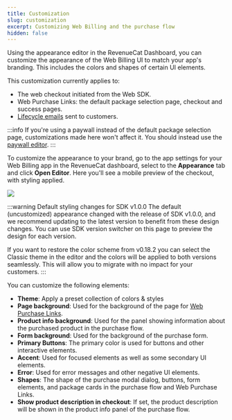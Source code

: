 ```yaml
---
title: Customization
slug: customization
excerpt: Customizing Web Billing and the purchase flow
hidden: false
---
```


Using the appearance editor in the RevenueCat Dashboard, you can customize the appearance of the Web Billing UI to match your app's branding. This includes the colors and shapes of certain UI elements.

This customization currently applies to:

- The web checkout initiated from the Web SDK.
- Web Purchase Links: the default package selection page, checkout and success pages.
- [Lifecycle emails](/web/web-billing/lifecycle-emails) sent to customers.

:::info
If you're using a paywall instead of the default package selection page, customizations made here won't affect it. You should instead use the [paywall editor](../../tools/paywalls/creating-paywalls).
:::

To customize the appearance to your brand, go to the app settings for your Web Billing app in the RevenueCat dashboard, select to the **Appearance** tab and click **Open Editor**. Here you'll see a mobile preview of the checkout, with styling applied.

![](/docs_images/web/web-billing/customization.png)

:::warning Default styling changes for SDK v1.0.0
The default (uncustomized) appearance changed with the release of SDK v1.0.0, and we recommend updating to the latest version to benefit from these design changes. You can use SDK version switcher on this page to preview the design for each version.

If you want to restore the color scheme from v0.18.2 you can select the Classic theme in the editor and the colors will be applied to both versions seamlessly. This will allow you to migrate with no impact for your customers.
:::

You can customize the following elements:

- **Theme**: Apply a preset collection of colors & styles
- **Page background**: Used for the background of the page for [Web Purchase Links](/web/web-billing/web-purchase-links).
- **Product info background**: Used for the panel showing information about the purchased product in the purchase flow.
- **Form background**: Used for the background of the purchase form.
- **Primary Buttons**: The primary color is used for buttons and other interactive elements.
- **Accent**: Used for focused elements as well as some secondary UI elements.
- **Error**: Used for error messages and other negative UI elements.
- **Shapes**: The shape of the purchase modal dialog, buttons, form elements, and package cards in the purchase flow and Web Purchase Links.
- **Show product description in checkout**: If set, the product description will be shown in the product info panel of the purchase flow.
